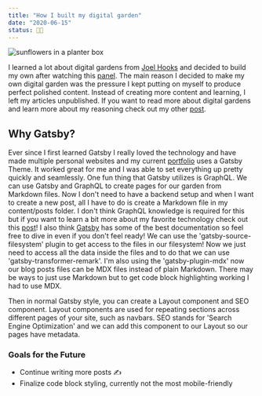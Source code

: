 ```yaml
---
title: "How I built my digital garden"
date: "2020-06-15"
status: 👩‍🌾
---
```


<img src="/building-digital-garden.png" alt="sunflowers in a planter box" />

I learned a lot about digital gardens from [Joel Hooks](https://joelhooks.com/) and decided to build my own after watching this [panel](https://egghead.io/lessons/egghead-sector-the-future-of-mdx-and-digital-gardens). The main reason I decided to make my own digital garden was the pressure I kept putting on myself to produce perfect polished content. Instead of creating more content and learning, I left my articles unpublished. If you want to read more about digital gardens and learn more about my reasoning check out my other [post](https://the-learning-project.netlify.app/digital-garden/).

## Why Gatsby?

Ever since I first learned Gatsby I really loved the technology and have made multiple personal websites and my current [portfolio](https://jenniferwilliams.dev/) uses a Gatsby Theme. It worked great for me and I was able to set everything up pretty quickly and seamlessly. One fun thing that Gatsby utilizes is GraphQL. We can use Gatsby and GraphQL to create pages for our garden from Markdown files. Now I don't need to have a backend setup and when I want to create a new post, all I have to do is create a Markdown file in my content/posts folder. I don't think GraphQL knowledge is required for this but if you want to learn a bit more about my favorite technology check out this [post](https://the-learning-project.netlify.app/what-is-graphql/)! I also think [Gatsby](https://www.gatsbyjs.org/tutorial/part-five/) has some of the best documentation so feel free to dive in even if you don't feel ready! We can use the 'gatsby-source-filesystem' plugin to get access to the files in our filesystem! Now we just need to access all the data inside the files and to do that we can use 'gatsby-transformer-remark'. I'm also using the 'gatsby-plugin-mdx' now our blog posts files can be MDX files instead of plain Markdown. There may be ways to just use Markdown but to get code block highlighting working I had to use MDX.

Then in normal Gatsby style, you can create a Layout component and SEO component. Layout components are used for repeating sections across different pages of your site, such as navbars. SEO stands for 'Search Engine Optimization' and we can add this component to our Layout so our pages have metadata.

### Goals for the Future

- Continue writing more posts ✍️
- Finalize code block styling, currently not the most mobile-friendly
